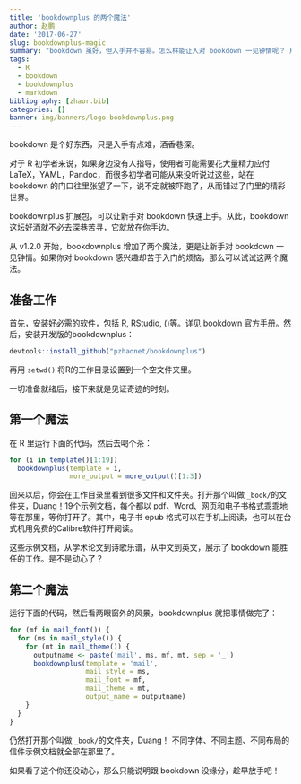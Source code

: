 ```yaml
---
title: 'bookdownplus 的两个魔法'
author: 赵鹏
date: '2017-06-27'
slug: bookdownplus-magic
summary: "bookdown 虽好，但入手并不容易。怎么样能让人对 bookdown 一见钟情呢？ 用 bookdownplus 的两个魔法，一剑封喉。"
tags:
  - R
  - bookdown
  - bookdownplus
  - markdown
bibliography: [zhaor.bib]
categories: []
banner: img/banners/logo-bookdownplus.png
---
```



bookdown 是个好东西，只是入手有点难，酒香巷深。

对于 R 初学者来说，如果身边没有人指导，使用者可能需要花大量精力应付 LaTeX，YAML，Pandoc，而很多初学者可能从来没听说过这些，站在 bookdown 的门口往里张望了一下，说不定就被吓跑了，从而错过了门里的精彩世界。

bookdownplus 扩展包，可以让新手对 bookdown 快速上手。从此，bookdown 这坛好酒就不必去深巷苦寻，它就放在你手边。


从 v1.2.0 开始，bookdownplus 增加了两个魔法，更是让新手对 bookdown 一见钟情。如果你对 bookdown 感兴趣却苦于入门的烦恼，那么可以试试这两个魔法。

## 准备工作

首先，安装好必需的软件，包括 R, RStudio, \(\LaTeX\)等。详见 [bookdown 官方手册](https://bookdown.org/yihui/bookdown/)。然后，安装开发版的bookdownplus：

```R
devtools::install_github("pzhaonet/bookdownplus")
```

再用 `setwd()` 将R的工作目录设置到一个空文件夹里。

一切准备就绪后，接下来就是见证奇迹的时刻。

## 第一个魔法

在 R 里运行下面的代码，然后去喝个茶：

```r
for (i in template()[1:19])
  bookdownplus(template = i, 
               more_output = more_output()[1:3])
```

回来以后，你会在工作目录里看到很多文件和文件夹。打开那个叫做 `_book/`的文件夹，Duang！19个示例文档，每个都以 pdf、Word、网页和电子书格式乖乖地等在那里，等你打开了。其中，电子书 epub 格式可以在手机上阅读，也可以在台式机用免费的Calibre软件打开阅读。

这些示例文档，从学术论文到诗歌乐谱，从中文到英文，展示了 bookdown 能胜任的工作。是不是动心了？

## 第二个魔法

运行下面的代码，然后看两眼窗外的风景，bookdownplus 就把事情做完了：

```r
for (mf in mail_font()) {
  for (ms in mail_style()) {
    for (mt in mail_theme()) {
      outputname <- paste('mail', ms, mf, mt, sep = '_')
      bookdownplus(template = 'mail', 
                   mail_style = ms, 
                   mail_font = mf, 
                   mail_theme = mt, 
                   output_name = outputname)
    }
  }
}
```

仍然打开那个叫做 `_book/`的文件夹，Duang！ 不同字体、不同主题、不同布局的信件示例文档就全部在那里了。

如果看了这个你还没动心，那么只能说明跟 bookdown 没缘分，趁早放手吧！
